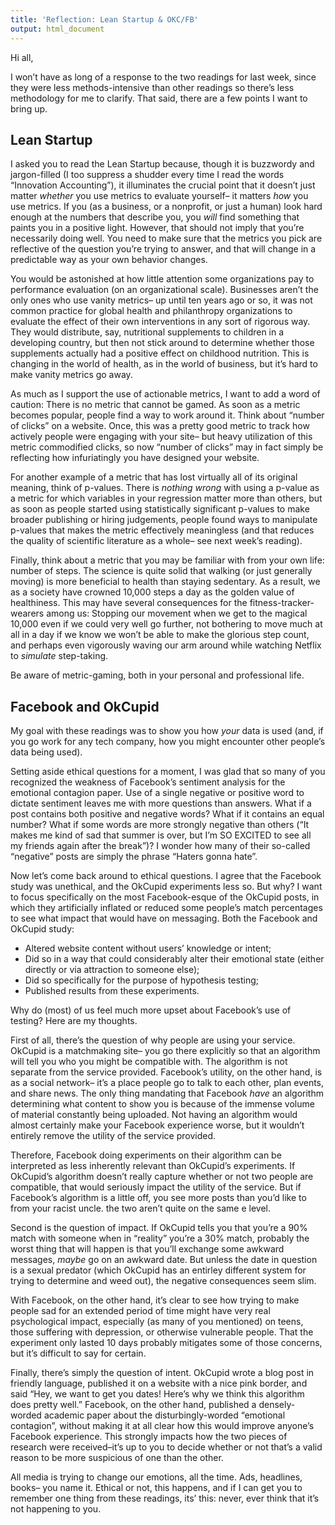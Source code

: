 ```yaml
---
title: 'Reflection: Lean Startup & OKC/FB'
output: html_document
---
```


Hi all,

I won't have as long of a response to the two readings for last week, since they were less methods-intensive than other readings so there's less methodology for me to clarify. That said, there are a few points I want to bring up. 

## Lean Startup

I asked you to read the Lean Startup because, though it is buzzwordy and jargon-filled (I too suppress a shudder every time I read the words "Innovation Accounting"), it illuminates the crucial point that it doesn't just matter *whether* you use metrics to evaluate yourself-- it matters *how* you use metrics. If you (as a business, or a nonprofit, or just a human) look hard enough at the numbers that describe you, you *will* find something that paints you in a positive light. However, that should not imply that you're necessarily doing well. You need to make sure that the metrics you pick are reflective of the question you're trying to answer, and that will change in a predictable way as your own behavior changes. 

You would be astonished at how little attention some organizations pay to performance evaluation (on an organizational scale). Businesses aren't the only ones who use vanity metrics-- up until ten years ago or so, it was not common practice for global health and philanthropy organizations to evaluate the effect of their own interventions in any sort of rigorous way. They would distribute, say, nutritional supplements to children in a developing country, but then not stick around to determine whether those supplements actually had a positive effect on childhood nutrition. This is changing in the world of health, as in the world of business, but it's hard to make vanity metrics go away.

As much as I support the use of actionable metrics, I want to add a word of caution: There is no metric that cannot be gamed. As soon as a metric becomes popular, people find a way to work around it. Think about "number of clicks" on a website. Once, this was a pretty good metric to track how actively people were engaging with your site-- but heavy utilization of this metric commodified clicks, so now "number of clicks" may in fact simply be reflecting how infuriatingly you have designed your website. 

For another example of a metric that has lost virtually all of its original meaning, think of p-values. There is *nothing wrong* with using a p-value as a metric for which variables in your regression matter more than others, but as soon as people started using statistically significant p-values to make broader publishing or hiring judgements, people found ways to manipulate p-values that makes the metric effectively meaningless (and that reduces the quality of scientific literature as a whole-- see next week's reading). 

Finally, think about a metric that you may be familiar with from your own life: number of steps. The science is quite solid that walking  (or just generally moving) is more beneficial to health than staying sedentary. As a result, we as a society have crowned 10,000 steps a day as the golden value of healthiness. This may have several consequences for the fitness-tracker-wearers among us: Stopping our movement when we get to the magical 10,000 even if we could very well go further, not bothering to move much at all in a day if we know we won't be able to make the glorious step count, and perhaps even vigorously waving our arm around while watching Netflix to *simulate* step-taking. 

Be aware of metric-gaming, both in your personal and professional life.

## Facebook and OkCupid

My goal with these readings was to show you how *your* data is used (and, if you go work for any tech company, how you might encounter other people's data being used). 

Setting aside ethical questions for a moment, I was glad that so many of you recognized the weakness of Facebook's sentiment analysis for the emotional contagion paper. Use of a single negative or positive word to dictate sentiment leaves me with more questions than answers. What if a post contains both positive and negative words? What if it contains an equal number? What if some words are more strongly negative than others ("It makes me kind of sad that summer is over, but I'm SO EXCITED  to see all my friends again after the break")? I wonder how many of their so-called "negative" posts are simply the phrase "Haters gonna hate". 

Now let's come back around to ethical questions. I agree that the Facebook study was unethical, and the OkCupid experiments less so. But why? I want to focus specifically on the most Facebook-esque of the OkCupid posts, in which they artificially inflated or reduced some people's match percentages to see what impact that would have on messaging. Both the Facebook and OkCupid study:

* Altered website content without users' knowledge or intent;
* Did so in a way that could considerably alter their emotional state (either directly or via attraction to someone else);
* Did so specifically for the purpose of hypothesis testing;
* Published results from these experiments.

Why do (most) of us feel much more upset about Facebook's use of testing? Here are my thoughts.

First of all, there's the question of why people are using your service. OkCupid is a matchmaking site-- you go there explicitly so that an algorithm will tell you who you might be compatible with. The algorithm is not separate from the service provided. Facebook's utility, on the other hand, is as a social network-- it's a place people go to talk to each other, plan events, and share news. The only thing mandating that Facebook *have* an algorithm determining what content to show you is because of the immense volume of material constantly being uploaded. Not having an algorithm would almost certainly make your Facebook experience worse, but it wouldn't entirely remove the utility of the service provided. 

Therefore, Facebook doing experiments on their algorithm can be interpreted as less inherently relevant than OkCupid's experiments. If OkCupid's algorithm doesn't really capture whether or not two people are compatible, that would seriously impact the utility of the service. But if Facebook's algorithm is a little off, you see more posts than you'd like to from your racist uncle. the two aren't quite on the same e level. 

Second is the question of impact. If OkCupid tells you that you're a 90% match with someone when in "reality" you're a 30% match, probably the worst thing that will happen is that you'll exchange some awkward messages, *maybe* go on an awkward date. But unless the date in question is a sexual predator (which OkCupid has an entirley different system for trying to determine and weed out), the negative consequences seem slim. 

With Facebook, on the other hand, it's clear to see how trying to make people sad for an extended period of time might have very real psychological impact, especially (as many of you mentioned) on teens, those suffering with depression, or otherwise vulnerable people. That the experiment only lasted 10 days probably mitigates some of those concerns, but it's difficult to say for certain. 

Finally, there's simply the question of intent. OkCupid wrote a blog post in friendly language, published it on a website with a nice pink border, and said "Hey, we want to get you dates! Here's why we think this algorithm does pretty well." Facebook, on the other hand, published a densely-worded academic paper about the disturbingly-worded "emotional contagion", without making it at all clear how this would improve anyone's Facebook experience. This strongly impacts how the two pieces of research were received--it's up to you to decide whether or not that's a valid reason to be more suspicious of one than the other. 

All media is trying to change our emotions, all the time. Ads, headlines, books-- you name it. Ethical or not, this happens, and if I can get you to remember one thing from these readings, its' this: never, ever think that it's not happening to you. 






